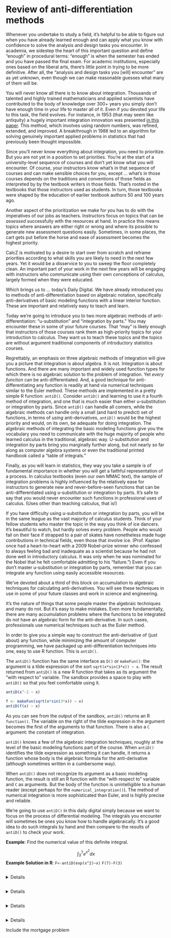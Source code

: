 # Review of anti-differentiation methods {#antidiff-review}


Whenever you undertake to study a field, it's helpful to be able to figure out when you have already learned enough and can apply what you know with confidence to solve the analysis and design tasks you encounter. In academia, we sidestep the heart of this important question and define "enough" in procedural terms: "enough" is when the semester has ended and you have passed the final exam. For academic institutions, especially ones based on the liberal arts, there's little point in trying to be more definitive. After all, the "analysis and design tasks you [will] encounter" are as yet unknown, even though we can make reasonable guesses what many of them will be.

You will never know all there is to know about integration. Thousands of talented and highly trained mathematicians and applied scientists have contributed to the body of knowledge over 300+ years you simply don't have enough time in your life to master all of it. Even if you devoted your life to this task, the field evolves. For instance, in 1953 (that may seem like antiquity) a hugely important integration innovation was presented [in this paper](https://bayes.wustl.edu/Manual/EquationOfState.pdf). This method, which involves using random numbers, was refined, extended, and improved. A breakthrough in 1988 led to an algorithm for solving genuinely important applied problems in statistics that had previously been thought impossible.

Since you'll never know everything about integration, you need to prioritize. But you are not yet in a position to set priorities. You're at the start of a university-level sequence of courses and don't yet know what you will encounter. Of course, your instructors know what's in that sequence of courses and can make sensible choices for you, except ... what's in those courses depends on the traditions and conventions of those fields as interpreted by by the textbook writers in those fields. That's rooted in the textbooks that those instructors used as students. In turn, those textbooks were shaped by the education of earlier textbook authors 50 and 100 years ago.

Another aspect of the prioritization we make for you has to do with the imperatives of our jobs as teachers. Instructors focus on topics that can be *assessed* successfully with the resources at hand. In practice this means topics where answers are either right or wrong and where its possible to generate new assessment questions easily. Sometimes, in some places, the cart gets put before the horse and ease of assessment becomes the highest priority.

CalcZ is motivated by a desire to start over from scratch and reframe priorities according to what skills you are likely to need in the next few years. Yet it would be a disservice to you to sweep the floor completely clean. An important part of your work in the next few years will be engaging with instructors who communicate using their own conceptions of calculus, largely formed when they were educated.

Which brings us to ... today's Daily Digital. We have already introduced you to methods of anti-differentiation based on algebraic notation, specifically anti-derivatives of basic modeling functions with a linear interior function. These are important and relatively easy to teach and learn.

Today we're going to introduce you to two more algebraic methods of anti-differentiation: "u-substitution" and "integration by parts." You may encounter these in some of your future courses. That "may" is likely enough that instructors of those courses rank them as high-priority topics for your introduction to calculus. They want us to teach these topics and the topics are without argument traditional components of introductory statistics courses.

Regrettably, an emphasis on three algebraic methods of integration will give you a picture that integration is about algebra. It is not. Integration is about functions. And there are many important and widely used function types for which there is no algebraic solution to the problem of integration. Yet *every function* can be anti-differentiated. And, a good technique for anti-differentiating any function is readily at hand via numerical techniques similar to the Euler method. These methods are implemented in a pretty simple R function: `antiD()`. Consider `antiD()` and learning to use it a fourth method of integration, and one that is much easier than either u-substitution or integration by parts. Since `antiD()` can handle all comers, while the algebraic methods can handle only a small (and hard to predict) set of functions, in terms of *using* anti-derivatives, `antiD()` would be the highest priority and would, on its own, be adequate for doing integration. The algebraic methods of integrating the basic modeling functions give you the vocabulary you need to communicate with the huge majority of people who learned calculus in the traditional, algebraic way. U-substitution and integration by parts bring you marginally further along, but not nearly so far along as computer algebra systems or even the traditional printed handbook called a "table of integrals."

Finally, as you will learn in statistics, they way you take a sample is of fundamental importance in whether you will get a faithful representation of a process. In calculus textbooks (even our own MMAC text), the sample of integration problems is highly influenced by the relatively ease for instructors to generate new and never-before-seen functions that can be anti-differentiated using u-substitution or integration by parts. It's safe to say that you would never encounter such functions in professional uses of calculus. (Uses other than teaching calculus, that is!)

If you have difficulty using u-substitution or integration by parts, you will be in the same league as the vast majority of calculus students. Think of your fellow students who master the topic in the way you think of ice dancers. It's beautiful to watch, but hardly solves every problem. People who would fall on their face if strapped to a pair of skates have nonetheless made huge contributions in technical fields, even those that involve ice.  (Prof. Kaplan once had a heart-to-heart with a 2009 Nobel-prize winner who confessed to always feeling bad and inadequate as a scientist because he had not done well in introductory calculus. It was only when he was nominated for the Nobel that he felt comfortable admitting to his "failure.") Even if you don't master u-substitution or integration by parts, remember that you can integrate any function using easily accessible resources.



We've devoted about a third of this block on accumulation to algebraic techniques for calculating anti-derivatives. You will see these techniques in use in some of your future classes and work in science and engineering. 

It's the nature of things that some people master the algebraic techniques and many do not. But it's easy to make mistakes. Even more fundamentally, there are many accumulation problems where the functions to be integrated do not have an algebraic form for the anti-derivative. In such cases, professionals use numerical techniques such as the Euler method.

In order to give you a simple way to construct the anti-derivative of (just about) any function, while minimizing the amount of computer programming, we have packaged up anti-differentiation techniques into one, easy to use R function. This is `antiD()`.

The `antiD()` function has the same interface as `D()` or `makeFun()`: the argument is a tilde expression of the sort `sqrt(x*sin(3*x)) ~ x`. The result returned from `antiD()` is a new R function that takes as its argument the "with respect to" variable. The sandbox provides a space to play with `antiD()` so that you feel comfortable using it.

```r
antiD(x^-2 ~ x)

f <- makeFun(sqrt(x*sin(3*x)) ~ x)
antiD(f(x) ~ x)
```

As you can see from the output of the sandbox, `antiD()` returns an R `function()`. The variable on the right of the tilde expression in the argument becomes the first of the arguments to that function. There is also a `C` argument: the constant of integration.

`antiD()` knows a few of the algebraic integration techniques, roughly at the level of the basic modeling functions part of the course. When `antiD()` identifies the tilde expression as something it can handle, it returns a function whose body is the algebraic formula for the anti-derivative (although sometimes written in a cumbersome way).

When `antiD()` does not recognize its argument as a basic modeling function, the result is still an R function with the "with respect to" variable and `C` as arguments. But the body of the function is  unintelligible to a human reader (except perhaps for the `numerical_integration()`). The method of numerical integration is more sophisticated than Euler, and is highly precise and reliable.

We're going to use `antiD()` in this daily digital simply because we want to focus on the process of differential modeling. The integrals you encounter will sometimes be ones you know how to handle algebraically. It's a good idea to do such integrals by hand and then compare to the results of `antiD()` to check your work.

**Example**: Find the numerical value of this definite integral.

$$\int^{7}_{3} e^{x^{2}} dx$$
**Example Solution in R**: 
`F<-antiD(exp(x^2)~x)`
`F(7)-F(3)`

```exercise
```
<details>
Using whatever computational tool you like, find the numerical value of this definite integral.

$$\int^{5}_{2} x^{1.5} dx$$

Recall that for a definite integral of function $f()$, you find the anti-derivative $F(x) \equiv \int f(x) dx$ and evaluate it at the limits of integration. Here that will be $F(5) - F(2)$.

<details>
<summary>Solution</summary>
```r
f <- antiD( x^1.5 ~ x )
f(5) - f(2)
```
</details>
</details>

```exercise
```
<details>
```r
askMC(
  "What's the numerical value of $$\\int_2^5 x^{1.5} dx  ?$$",
  0.58,6.32,"+20.10+",27.29,53.60,107.9,1486.8,
  random_answer_order = FALSE,
  id = knitr::opts_current$get()$label
)
```
</details>

```r
```
<details>
```r
askMC(
  "What's the numerical value of $$\\int^{10}_{0} \\sin( x^2 ) dx ?$$",
  "+0.58+",6.32,20.10,27.29,53.60,107.9,1486.8,
  random_answer_order = FALSE,
  id = knitr::opts_current$get()$label
)
```
</details>


```exercise
```

<details>
```r
askMC(
  "What's the numerical value of $$\\int^{4}_{1} e^{2x} dx ?$$",
  0.58,6.32,20.10,27.29,53.60,107.9,"+1486.8+",
  random_answer_order = FALSE,
  id = knitr::opts_current$get()$label
)
```
</details>


::: {.todo}
Include the mortgage problem
:::
